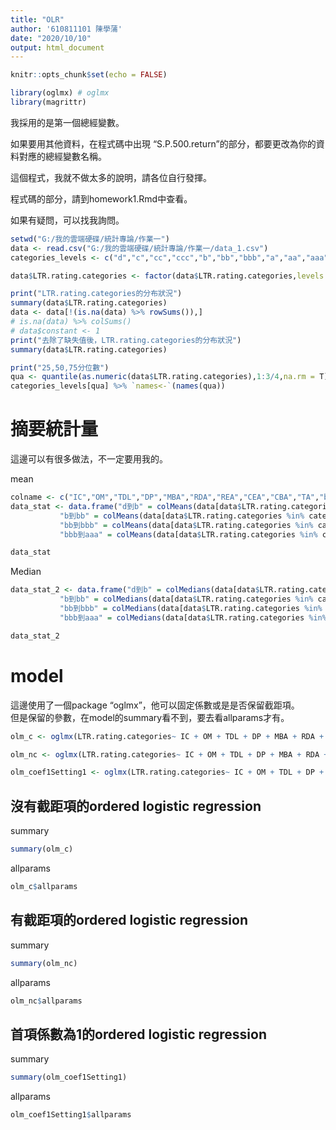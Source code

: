 ```yaml
---
title: "OLR"
author: '610811101 陳學蒲'
date: "2020/10/10"
output: html_document
---
```


```r
knitr::opts_chunk$set(echo = FALSE)
```

```r
library(oglmx) # oglmx
library(magrittr)
```

我採用的是第一個總經變數。   

如果要用其他資料，在程式碼中出現
"S.P.500.return"的部分，都要更改為你的資料對應的總經變數名稱。  

這個程式，我就不做太多的說明，請各位自行發揮。  

程式碼的部分，請到homework1.Rmd中查看。   

如果有疑問，可以找我詢問。   



```r
setwd("G:/我的雲端硬碟/統計專論/作業一")
data <- read.csv("G:/我的雲端硬碟/統計專論/作業一/data_1.csv")
categories_levels <- c("d","c","cc","ccc","b","bb","bbb","a","aa","aaa")

data$LTR.rating.categories <- factor(data$LTR.rating.categories,levels = categories_levels)

print("LTR.rating.categories的分布狀況")
summary(data$LTR.rating.categories)
data <- data[!(is.na(data) %>% rowSums()),] 
# is.na(data) %>% colSums()
# data$constant <- 1
print("去除了缺失值後，LTR.rating.categories的分布狀況")
summary(data$LTR.rating.categories)

print("25,50,75分位數")
qua <- quantile(as.numeric(data$LTR.rating.categories),1:3/4,na.rm = T)
categories_levels[qua] %>% `names<-`(names(qua))
```


# 摘要統計量     

這邊可以有很多做法，不一定要用我的。


mean 
```r
colname <- c("IC","OM","TDL","DP","MBA","RDA","REA","CEA","CBA","TA","beta","sigma","size","S.P.500.return")
data_stat <- data.frame("d到b" = colMeans(data[data$LTR.rating.categories %in% categories_levels[1:qua[1]],colname]),
           "b到bb" = colMeans(data[data$LTR.rating.categories %in% categories_levels[qua[1]:qua[2]],colname]),
           "bb到bbb" = colMeans(data[data$LTR.rating.categories %in% categories_levels[qua[2]:qua[3]],colname]),
           "bbb到aaa" = colMeans(data[data$LTR.rating.categories %in% categories_levels[qua[3]:length(categories_levels)],colname]))

data_stat
```

Median
```r
data_stat_2 <- data.frame("d到b" = colMedians(data[data$LTR.rating.categories %in% categories_levels[1:qua[1]],colname]),
           "b到bb" = colMedians(data[data$LTR.rating.categories %in% categories_levels[qua[1]:qua[2]],colname]),
           "bb到bbb" = colMedians(data[data$LTR.rating.categories %in% categories_levels[qua[2]:qua[3]],colname]),
           "bbb到aaa" = colMedians(data[data$LTR.rating.categories %in% categories_levels[qua[3]:length(categories_levels)],colname]))

data_stat_2
```






# model 

這邊使用了一個package "oglmx"，他可以固定係數或是是否保留截距項。  
但是保留的參數，在model的summary看不到，要去看allparams才有。   


```r
olm_c <- oglmx(LTR.rating.categories~ IC + OM + TDL + DP + MBA + RDA + REA + CEA + CBA + TA + beta + sigma + size +  S.P.500.return,data = data, delta=0,threshparam = c(0,rep(NA,7)),link =  "logit")

olm_nc <- oglmx(LTR.rating.categories~ IC + OM + TDL + DP + MBA + RDA + REA + CEA + CBA + TA + beta + sigma + size +  S.P.500.return,data = data, constantMEAN=F, constantSD= F, delta=0,link =  "logit")

olm_coef1Setting1 <- oglmx(LTR.rating.categories~ IC + OM + TDL + DP + MBA + RDA + REA + CEA + CBA + TA + beta + sigma + size +  S.P.500.return,data = data, constantMEAN=F, constantSD= T,delta=0, beta = c(1,rep(NA,13)),link =  "logit")


```







## 沒有截距項的ordered logistic regression  

summary  

```r
summary(olm_c)
```

allparams   
 
```r
olm_c$allparams
```


## 有截距項的ordered logistic regression  


summary  


```r
summary(olm_nc)
```

allparams   

```r
olm_nc$allparams
```


## 首項係數為1的ordered logistic regression  



summary  


```r
summary(olm_coef1Setting1)

```

allparams   

```r
olm_coef1Setting1$allparams
```




